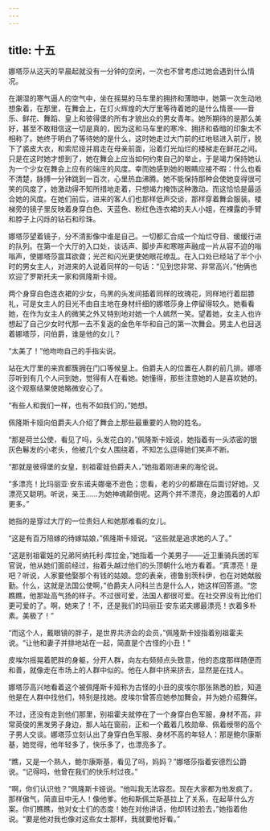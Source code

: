 ```yaml
---
---
---
```

title: 十五
---



娜塔莎从这天的早晨起就没有一分钟的空闲，一次也不曾考虑过她会遇到什么情况。

在潮湿的寒气逼人的空气中，坐在摇晃的马车里的拥挤和薄暗中，她第一次生动地想象着，在那里，在舞会上，在灯火辉煌的大厅里等待着她的是什么情景——音乐、鲜花、舞蹈、皇上和彼得堡的所有才貌出众的男女青年。她所期待的是那么美好，甚至不敢相信这一切是真的，因为这和马车里的寒冷、拥挤和昏暗的印象太不相称了。她终于明白了等待她的是什么，这时她走过大门前的红地毯进入前厅，脱下了裘皮大衣，和索尼娅并肩走在母亲前面，沿着灯光灿烂的楼梯走在鲜花之间。只是在这时她才想到了，她在舞会上应当如何约束自己的举止，于是竭力保持她认为一个少女在舞会上应有的端庄的风度。幸而她感到她的眼睛应接不暇：什么也看不清楚，脉搏一分钟跳到一百次，心里热血沸腾。她不能保持那种会使她变得很可笑的风度了，她激动得不知所措地走着，只想竭力掩饰这种激动。而这恰恰是最适合她的风度。在她们前后，进来的客人们也那样低声交谈，那样穿着舞会服装。楼梯旁的镜子里反映着身穿白色、天蓝色、粉红色连衣裙的夫人小姐，在裸露的手臂和脖子上闪烁的钻石和珍珠。

娜塔莎望着镜子，分不清影像中谁是自己。一切都汇合成一个灿烂夺目、缓缓行进的队列。在第一个大厅的入口处，谈话声、脚步声和寒暄声融成一片从容不迫的嗡嗡声，使娜塔莎震耳欲聋；光芒和闪光更使她眼花缭乱。在入口处已经站了半个小时的男女主人，对进来的人说着同样的一句话：“见到您非常、非常高兴，”他俩也欢迎了罗斯托夫一家和佩隆斯卡娅。

两个身穿白色连衣裙的少女，乌黑的头发间插着同样的玫瑰花，同样地行着屈膝礼，可是女主人的目光不由自主地在身材纤细的娜塔莎身上停留得较久。她看看她，在作为女主人的微笑之外又特别地对她一个人嫣然一笑。望着她，女主人也许想起了自己少女时代那一去不复返的金色年华和自己的第一次舞会。男主人也目送着娜塔莎，问伯爵，谁是他的女儿？

“太美了！”他吻吻自己的手指尖说。

站在大厅里的来宾都簇拥在门口等候皇上。伯爵夫人的位置在人群的前几排。娜塔莎听到有几个人问到她，觉得有人在看她。她懂得，那些注意她的人是喜欢她的。这个观察结果使她略微安心了。

“有些人和我们一样，也有不如我们的，”她想。

佩隆斯卡娅向伯爵夫人介绍了舞会上那些最重要的人物的姓名。

“那是荷兰公使，看见了吗，头发花白的，”佩隆斯卡娅说，她指着有一头浓密的银灰色鬈发的小老头，他被几个女人围绕着，不知怎么逗得她们笑声不断。

“那就是彼得堡的女皇，别祖霍娃伯爵夫人，”她指着刚进来的海伦说。

“多漂亮！比玛丽亚·安东诺夫娜毫不逊色；您看，老的少的都跟在后面讨好她。又漂亮又聪明。听说，亲王……为她神魂颠倒呢。这两个并不漂亮，身边围着的人却更多。”

她指的是穿过大厅的一位贵妇人和她那难看的女儿。

“这是有百万陪嫁的待嫁姑娘，”佩隆斯卡娅说。“这些就是追求她的人了。”

“这是别祖霍娃的兄弟阿纳托利·库拉金，”她指着一个美男子——近卫重骑兵团的军官说，他从她们面前经过，抬着头越过他们的头顶朝什么地方看着。“真漂亮！是吧？听说，人家要他娶那个有钱的姑娘。您的表亲，德鲁别茨科伊，也在对她献殷勤。什么，这就是法国公使啊，”伯爵夫人问科兰古是什么人，她这样回答道。“您瞧瞧，他那趾高气扬的样子。不过很可爱，法国人都很可爱。在社交界没有比他们更可爱的了。啊，她来了！不，还是我们的玛丽亚·安东诺夫娜最漂亮！衣着多朴素。美极了！”

“而这个人，戴眼镜的胖子，是世界共济会的会员，”佩隆斯卡娅指着别祖霍夫说。“让他和妻子并排地站在一起，简直是个古怪的小丑！”

皮埃尔摇晃着肥胖的身躯，分开人群，向左右频频点头致意，他的态度那样随便而和善，就像走在市场上的人群中似的。他在人群中挤来挤去，显然是在找人。

娜塔莎高兴地看着这个被佩隆斯卡娅称为古怪的小丑的皮埃尔那张熟悉的脸，知道他是在人群中找他们，特别是找她。皮埃尔曾答应她参加舞会，并为她介绍舞伴。

不过，还没有走到他们那里，别祖霍夫就停在了一个身穿白色军服，身材不高，非常英俊的黑发男子身边，那人站在窗前，正和一个戴着几枚勋章、佩着绶带的高个子男人交谈。娜塔莎立刻认出了身穿白色军服、身材不高的年轻人：那是鲍尔康斯基，她觉得，他年轻多了，快乐多了，也漂亮多了。

“瞧，又是一个熟人，鲍尔康斯基，看见了吗，妈妈？”娜塔莎指着安德烈公爵说。“记得吗，他曾在我们的快乐村过夜。”

“啊，你们认识他？”佩隆斯卡娅说。“他叫我无法容忍。现在大家都为他发疯了。那样傲气，简直目中无人！像他爹。他和斯佩兰斯基拉上了关系，在起草什么方案。你们瞧瞧，他对女士们的态度！她在对他讲话，他却转过脸去，”她指着他说。“要是他对我也像对这些女士那样，我就要他好看。”